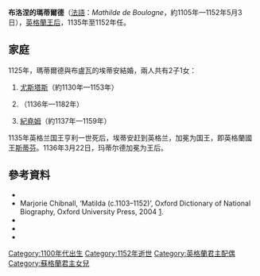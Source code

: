 {{No footnotes|time=2021-04-14T13:08:17+00:00}}
'''布洛涅的瑪蒂爾德'''（[[法語|法語]]：''Mathilde de Boulogne''，約1105年—1152年5月3日），[[英格兰君主配偶列表|英格蘭王后]]，1135年至1152年任{{le|布洛涅女伯爵|Count of Boulogne}}。

== 家庭 ==
1125年，瑪蒂爾德與布盧瓦的埃蒂安結婚，兩人共有2子1女：
# [[尤斯塔斯四世_(布洛涅伯爵)|尤斯塔斯]]（約1130年—1153年）
# {{le|布洛涅的瑪麗|Marie I, Countess of Boulogne|瑪麗}}（1136年—1182年）
# [[纪尧姆一世_(布洛涅)|紀堯姆]]（約1137年—1159年）

1135年英格兰国王亨利一世死后，埃蒂安赶到英格兰，加冕为国王，即英格蘭國王[[斯蒂芬_(英格兰国王)|斯蒂芬]]。1136年3月22日，玛蒂尔德加冕为王后。

==參考資料==
*{{cite encyclopedia | last=Norgate | first=Kate | title=Matilda of Boulogne | encyclopedia =Dictionary of National Biography | volume=38 | pages=53–53 | year=1894}}
*Marjorie Chibnall, ‘Matilda (c.1103–1152)’, Oxford Dictionary of National Biography, Oxford University Press, 2004 [http://www.oxforddnb.com/view/article/18337].
* {{cite book | title=Queens and Queenship in Medieval Europe: Proceedings of a Conference Held at King's College London, April 1995| author= Duggan, Anne| year=1997 | publisher=The Boydell Press }}
* {{cite book | title=Queens Consort, England's Medieval Queens | url=https://archive.org/details/queensconsorteng00hilt | last=Hilton | first=Lisa | authorlink= Lisa Hilton (writer)| year=2008 | publisher=Weidenfeld & Nichelson | location=Great Britain | isbn=978-0-7538-2611-9 }}
* {{cite book | title=King Stephen| author= Matthew, Donald| year=2002 | publisher=Carnegie Publishing }}
{{英格蘭君主配偶}}
[[Category:1100年代出生|Category:1100年代出生]]
[[Category:1152年逝世|Category:1152年逝世]]
[[Category:英格蘭君主配偶|Category:英格蘭君主配偶]]
[[Category:蘇格蘭君主女兒|Category:蘇格蘭君主女兒]]
{{bio-stub}}
